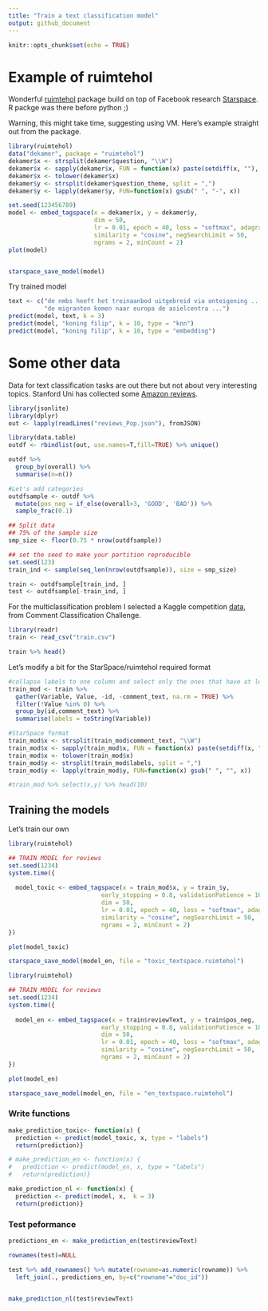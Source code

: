 ```yaml
---
title: "Train a text classification model"
output: github_document
---
```


```r
knitr::opts_chunk$set(echo = TRUE)
```

# Example of ruimtehol

Wonderful [ruimtehol](https://github.com/bnosac/ruimtehol) package build on top of Facebook research [Starspace](https://github.com/facebookresearch/StarSpace). R packge was there before python ;)

Warning, this might take time, suggesting using VM. Here's example straight out from the package. 
```r
library(ruimtehol)
data("dekamer", package = "ruimtehol")
dekamer$x <- strsplit(dekamer$question, "\\W")
dekamer$x <- sapply(dekamer$x, FUN = function(x) paste(setdiff(x, ""), collapse = " "))
dekamer$x <- tolower(dekamer$x)
dekamer$y <- strsplit(dekamer$question_theme, split = ",")
dekamer$y <- lapply(dekamer$y, FUN=function(x) gsub(" ", "-", x))

set.seed(123456789)
model <- embed_tagspace(x = dekamer$x, y = dekamer$y,
                        dim = 50, 
                        lr = 0.01, epoch = 40, loss = "softmax", adagrad = TRUE, 
                        similarity = "cosine", negSearchLimit = 50,
                        ngrams = 2, minCount = 2)
plot(model)                        


starspace_save_model(model)
```
Try trained model
```r
            
text <- c("de nmbs heeft het treinaanbod uitgebreid via onteigening ...",
          "de migranten komen naar europa de asielcentra ...")                   
predict(model, text, k = 3)  
predict(model, "koning filip", k = 10, type = "knn")
predict(model, "koning filip", k = 10, type = "embedding")
```


# Some other data
Data for text classification tasks are out there but not about very interesting topics. Stanford Uni has collected some [Amazon reviews](http://snap.stanford.edu/data/amazon/productGraph/categoryFiles/). 
```r
library(jsonlite)
library(dplyr)
out <- lapply(readLines("reviews_Pop.json"), fromJSON)

library(data.table)
outdf <- rbindlist(out, use.names=T,fill=TRUE) %>% unique()

outdf %>% 
  group_by(overall) %>% 
  summarise(n=n())

```

```r
#Let's add categories
outdfsample <- outdf %>% 
  mutate(pos_neg = if_else(overall>3, 'GOOD', 'BAD')) %>% 
  sample_frac(0.1)

## Split data
## 75% of the sample size
smp_size <- floor(0.75 * nrow(outdfsample))

## set the seed to make your partition reproducible
set.seed(123)
train_ind <- sample(seq_len(nrow(outdfsample)), size = smp_size)

train <- outdfsample[train_ind, ]
test <- outdfsample[-train_ind, ]

```


For the multiclassification problem I selected a Kaggle competition [data](https://www.kaggle.com/jhoward/nb-svm-strong-linear-baseline/data), from Comment Classification Challenge. 
```r
library(readr)
train <- read_csv("train.csv")

train %>% head()

```
Let's modify a bit for the StarSpace/ruimtehol required format
```r
#collapse labels to one column and select only the ones that have at least one label
train_mod <- train %>%
  gather(Variable, Value, -id, -comment_text, na.rm = TRUE) %>%
  filter(!Value %in% 0) %>%
  group_by(id,comment_text) %>%
  summarise(labels = toString(Variable))

#StarSpace format
train_mod$x <- strsplit(train_mod$comment_text, "\\W")
train_mod$x <- sapply(train_mod$x, FUN = function(x) paste(setdiff(x, ""), collapse = " "))
train_mod$x <- tolower(train_mod$x)
train_mod$y <- strsplit(train_mod$labels, split = ",")
train_mod$y <- lapply(train_mod$y, FUN=function(x) gsub(" ", "", x))

#train_mod %>% select(x,y) %>% head(10)
```





## Training the models
Let's train our own
```r
library(ruimtehol)

## TRAIN MODEL for reviews
set.seed(1234)
system.time({
  
  model_toxic <- embed_tagspace(x = train_mod$x, y = train_$y,
                          early_stopping = 0.8, validationPatience = 10,
                          dim = 50,
                          lr = 0.01, epoch = 40, loss = "softmax", adagrad = TRUE,
                          similarity = "cosine", negSearchLimit = 50,
                          ngrams = 2, minCount = 2)
})

plot(model_toxic)

starspace_save_model(model_en, file = "toxic_textspace.ruimtehol")
```

```r
library(ruimtehol)

## TRAIN MODEL for reviews
set.seed(1234)
system.time({
  
  model_en <- embed_tagspace(x = train$reviewText, y = train$pos_neg,
                          early_stopping = 0.8, validationPatience = 10,
                          dim = 50,
                          lr = 0.01, epoch = 40, loss = "softmax", adagrad = TRUE,
                          similarity = "cosine", negSearchLimit = 50,
                          ngrams = 2, minCount = 2)
})

plot(model_en)

starspace_save_model(model_en, file = "en_textspace.ruimtehol")
```


### Write functions
```r

make_prediction_toxic<- function(x) {
  prediction <- predict(model_toxic, x, type = "labels")
  return(prediction)}

# make_prediction_en <- function(x) {
#   prediction <- predict(model_en, x, type = "labels")
#   return(prediction)}

make_prediction_nl <- function(x) {
  prediction <- predict(model, x,  k = 3)
  return(prediction)}

```

### Test peformance
```r

predictions_en <- make_prediction_en(test$reviewText)

rownames(test)=NULL

test %>% add_rownames() %>% mutate(rowname=as.numeric(rowname)) %>% 
  left_join(., predictions_en, by=c("rowname"="doc_id"))


make_prediction_nl(test$reviewText)

```
